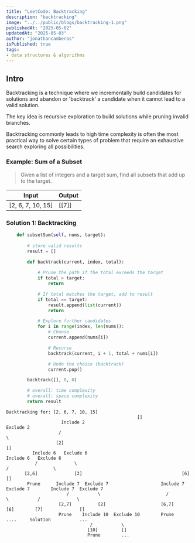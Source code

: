 ```yaml
---
title: "LeetCode: Backtracking"
description: "backtracking"
image: "../../public/blogs/backtracking-1.png"
publishedAt: "2025-05-02"
updatedAt: "2025-05-03"
author: "jonathancamberos"
isPublished: true
tags:
- data structures & algorithms
---
```


## Intro

Backtracking is a technique where we incrementally build candidates 
for solutions and abandon or 'backtrack' a candidate when it cannot
lead to a valid solution. 

The key idea is recursive exploration to build solutions while pruning
invalid branches.

Backtracking commonly leads to high time complexity is often the most practical way
to solve certain types of problem that require an exhaustive search exploring all possibilities.



### Example: Sum of a Subset

> Given a list of integers and a target sum, find all subsets that add up to the target.

|  Input   | Output  |  
| -------- | ------- | 
| [2, 6, 7, 10, 15] | [[7]] |


### Solution 1: Backtracking
```python
    def subsetSum(self, nums, target):
        
        # store valid results
        result = []

        def backtrack(current, index, total):
            
            # Prune the path if the total exceeds the target
            if total > target:
                return

            # If total matches the target, add to result
            if total == target:
                result.append(list(current))
                return

            # Explore further candidates
            for i in range(index, len(nums)):
                # Choose
                current.append(nums[i])

                # Recurse
                backtrack(current, i + 1, total + nums[i])

                # Undo the choice (backtrack)
                current.pop()

        backtrack([], 0, 0)

        # overall: time complexity
        # overall: space complexity
        return result
```
```
Backtracking for: [2, 6, 7, 10, 15]
                                                  [] 
                     Include 2                                           Exclude 2
                    /                                                          \
                   [2]                                                         []
          Include 6   Exclude 6                                       Include 6   Exclude 6     
           /              \                                            /                 \
       [2,6]              [2]                                      [6]                  []
        Prune      Include 7  Exclude 7                    Include 7  Exclude 7        Include 7  Exclude 7
                       /           \                         /              \           /              \
                    [2,7]          [2]                     [6,7]           [6]        [7]              []
                    Prune    Include 10  Exclude 10        Prune          ....     Solution           ...
                                /           \
                               [10]         []
                               Prune        ...
```


